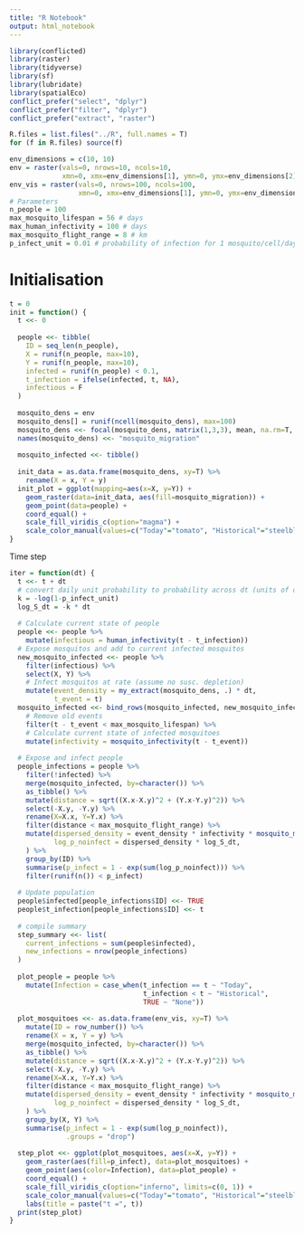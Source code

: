 ```yaml
---
title: "R Notebook"
output: html_notebook
---
```


```r
library(conflicted)
library(raster)
library(tidyverse)
library(sf)
library(lubridate)
library(spatialEco)
conflict_prefer("select", "dplyr")
conflict_prefer("filter", "dplyr")
conflict_prefer("extract", "raster")

R.files = list.files("../R", full.names = T)
for (f in R.files) source(f)

env_dimensions = c(10, 10)
env = raster(vals=0, nrows=10, ncols=10,
             xmn=0, xmx=env_dimensions[1], ymn=0, ymx=env_dimensions[2], crs=NA)
env_vis = raster(vals=0, nrows=100, ncols=100,
                 xmn=0, xmx=env_dimensions[1], ymn=0, ymx=env_dimensions[2], crs=NA)
# Parameters
n_people = 100
max_mosquito_lifespan = 56 # days
max_human_infectivity = 100 # days
max_mosquito_flight_range = 8 # km
p_infect_unit = 0.01 # probability of infection for 1 mosquito/cell/day
```

# Initialisation

```r
t = 0
init = function() {
  t <<- 0
  
  people <<- tibble(
    ID = seq_len(n_people),
    X = runif(n_people, max=10),
    Y = runif(n_people, max=10),
    infected = runif(n_people) < 0.1,
    t_infection = ifelse(infected, t, NA),
    infectious = F
  )
  
  mosquito_dens = env
  mosquito_dens[] = runif(ncell(mosquito_dens), max=100)
  mosquito_dens <<- focal(mosquito_dens, matrix(1,3,3), mean, na.rm=T, pad=T)
  names(mosquito_dens) <<- "mosquito_migration"
  
  mosquito_infected <<- tibble()
  
  init_data = as.data.frame(mosquito_dens, xy=T) %>%
    rename(X = x, Y = y)
  init_plot = ggplot(mapping=aes(x=X, y=Y)) +
    geom_raster(data=init_data, aes(fill=mosquito_migration)) +
    geom_point(data=people) +
    coord_equal() +
    scale_fill_viridis_c(option="magma") +
    scale_color_manual(values=c("Today"="tomato", "Historical"="steelblue", "None"="white"))
}
```

Time step

```r
iter = function(dt) {
  t <<- t + dt
  # convert daily unit probability to probability across dt (units of days)
  k = -log(1-p_infect_unit)
  log_S_dt = -k * dt
  
  # Calculate current state of people
  people <<- people %>%
    mutate(infectious = human_infectivity(t - t_infection))
  # Expose mosquitos and add to current infected mosquitos
  new_mosquito_infected <<- people %>%
    filter(infectious) %>%
    select(X, Y) %>%
    # Infect mosquitos at rate (assume no susc. depletion)
    mutate(event_density = my_extract(mosquito_dens, .) * dt,
           t_event = t)
  mosquito_infected <<- bind_rows(mosquito_infected, new_mosquito_infected) %>%
    # Remove old events
    filter(t - t_event < max_mosquito_lifespan) %>%
    # Calculate current state of infected mosquitoes
    mutate(infectivity = mosquito_infectivity(t - t_event))
  
  # Expose and infect people
  people_infections = people %>%
    filter(!infected) %>%
    merge(mosquito_infected, by=character()) %>%
    as_tibble() %>%
    mutate(distance = sqrt((X.x-X.y)^2 + (Y.x-Y.y)^2)) %>%
    select(-X.y, -Y.y) %>%
    rename(X=X.x, Y=Y.x) %>%
    filter(distance < max_mosquito_flight_range) %>%
    mutate(dispersed_density = event_density * infectivity * mosquito_migration(distance, t-t_event),
           log_p_noinfect = dispersed_density * log_S_dt,
    ) %>%
    group_by(ID) %>%
    summarise(p_infect = 1 - exp(sum(log_p_noinfect))) %>%
    filter(runif(n()) < p_infect)
  
  # Update population
  people$infected[people_infections$ID] <<- TRUE
  people$t_infection[people_infections$ID] <<- t
  
  # compile summary
  step_summary <<- list(
    current_infections = sum(people$infected),
    new_infections = nrow(people_infections)
  )
  
  plot_people = people %>%
    mutate(Infection = case_when(t_infection == t ~ "Today",
                                 t_infection < t ~ "Historical",
                                 TRUE ~ "None"))
  
  plot_mosquitoes <<- as.data.frame(env_vis, xy=T) %>%
    mutate(ID = row_number()) %>%
    rename(X = x, Y = y) %>%
    merge(mosquito_infected, by=character()) %>%
    as_tibble() %>%
    mutate(distance = sqrt((X.x-X.y)^2 + (Y.x-Y.y)^2)) %>%
    select(-X.y, -Y.y) %>%
    rename(X=X.x, Y=Y.x) %>%
    filter(distance < max_mosquito_flight_range) %>%
    mutate(dispersed_density = event_density * infectivity * mosquito_migration(distance, t-t_event),
           log_p_noinfect = dispersed_density * log_S_dt,
    ) %>%
    group_by(X, Y) %>%
    summarise(p_infect = 1 - exp(sum(log_p_noinfect)),
              .groups = "drop")
  
  step_plot <<- ggplot(plot_mosquitoes, aes(x=X, y=Y)) +
    geom_raster(aes(fill=p_infect), data=plot_mosquitoes) +
    geom_point(aes(color=Infection), data=plot_people) +
    coord_equal() +
    scale_fill_viridis_c(option="inferno", limits=c(0, 1)) +
    scale_color_manual(values=c("Today"="tomato", "Historical"="steelblue", "None"="grey")) +
    labs(title = paste("t =", t))
  print(step_plot)
}
```


